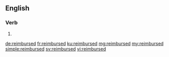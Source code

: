 ==English==

===Verb===
{{head|en|verb form}}

# {{en-past of|reimburse}}

[[de:reimbursed]]
[[fr:reimbursed]]
[[ku:reimbursed]]
[[mg:reimbursed]]
[[my:reimbursed]]
[[simple:reimbursed]]
[[sv:reimbursed]]
[[vi:reimbursed]]